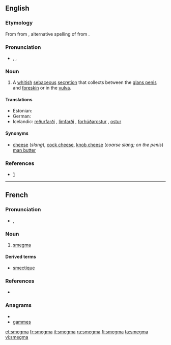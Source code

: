 {{also|Smegma}}
==English==

===Etymology===
From {{etyl|la|en}} from {{etyl|grc|en}} {{term|σμῆγμα|tr=smēgma|lang=grc|sc=polytonic}}, alternative spelling of {{term|σμῆμα||soap, detergent|tr=smēma|lang=grc|sc=polytonic}} from {{term|σμάω||I wipe, clean|tr=smaō|lang=grc|sc=polytonic}}.

===Pronunciation===
* {{enPR|smĕgʹmə}}, {{IPA|/ˈsmɛgmə/}}, {{SAMPA|/"smEgm@/}}

===Noun===
{{wikipedia}}
{{en-noun|-}}

# A [[whitish]] [[sebaceous]] [[secretion]] that collects between the [[glans penis]] and [[foreskin]] or in the [[vulva]].

====Translations====
* Estonian: {{t+|et|smegma}}
* German: {{t+|de|Smegma|n}}
* Icelandic: [[reðurfarði]] {{m}}, [[limfarði]] {{m}}, [[forhúðarostur]] {{m}}, [[ostur]] {{m}}

====Synonyms====
* [[cheese]] (''slang''), [[cock cheese]], [[knob cheese]] (''coarse slang; on the penis'') [[man butter]]

===References===
* {{R:Online Etymology Dictionary}} [http://www.etymonline.com/index.php?search=smegma&searchmode=none]

----

==French==

===Pronunciation===
* {{IPA|/smɛɡ.ma/|lang=fr}}, {{SAMPA|/smEg.ma/}}

===Noun===
{{fr-noun|m}}

# [[#English|smegma]]

====Derived terms====
* [[smectique]]

===References===
* {{NPLarousse}}

===Anagrams===
* {{alphagram|aegmms}}
* [[gammes#French|gammes]]

[[et:smegma]]
[[fr:smegma]]
[[it:smegma]]
[[ru:smegma]]
[[fi:smegma]]
[[ta:smegma]]
[[vi:smegma]]
